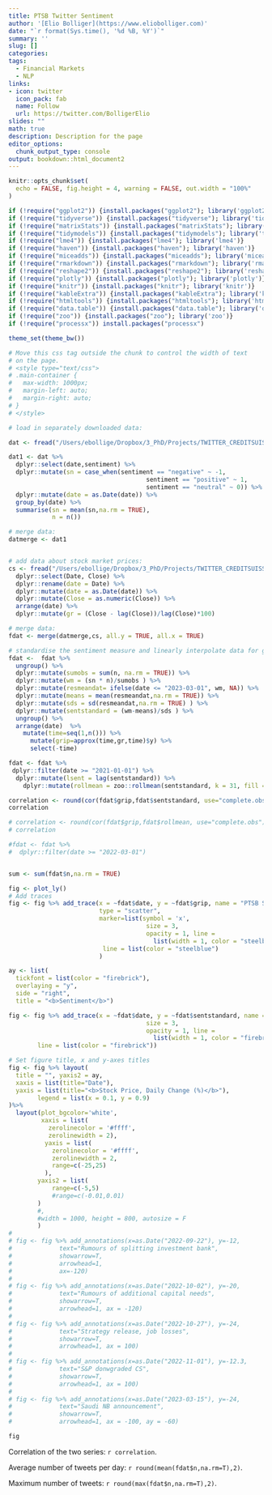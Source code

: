 ```yaml
---
title: PTSB Twitter Sentiment
author: '[Elio Bolliger](https://www.eliobolliger.com)'
date: "`r format(Sys.time(), '%d %B, %Y')`"
summary: ''
slug: []
categories:
tags:
  - Financial Markets
  - NLP
links:
- icon: twitter
  icon_pack: fab
  name: Follow
  url: https://twitter.com/BolligerElio
slides: ""
math: true
description: Description for the page
editor_options: 
  chunk_output_type: console
output: bookdown::html_document2
---
```




```r
knitr::opts_chunk$set(
  echo = FALSE, fig.height = 4, warning = FALSE, out.width = "100%"
)

if (!require("ggplot2")) {install.packages("ggplot2"); library('ggplot2')}
if (!require("tidyverse")) {install.packages("tidyverse"); library('tidyverse')}
if (!require("matrixStats")) {install.packages("matrixStats"); library('matrixStats')}
if (!require("tidymodels")) {install.packages("tidymodels"); library('tidymodels')}
if (!require("lme4")) {install.packages("lme4"); library('lme4')}
if (!require("haven")) {install.packages("haven"); library('haven')}
if (!require("miceadds")) {install.packages("miceadds"); library('miceadds')}
if (!require("rmarkdown")) {install.packages("rmarkdown"); library('rmarkdown')}
if (!require("reshape2")) {install.packages("reshape2"); library('reshape2')}
if (!require("plotly")) {install.packages("plotly"); library('plotly')}
if (!require("knitr")) {install.packages("knitr"); library('knitr')}
if (!require("kableExtra")) {install.packages("kableExtra"); library('kableExtra')}
if (!require("htmltools")) {install.packages("htmltools"); library('htmltools')}
if (!require("data.table")) {install.packages("data.table"); library('data.table')}
if (!require("zoo")) {install.packages("zoo"); library('zoo')}
if (!require("processx")) install.packages("processx")

theme_set(theme_bw())
```


```r
# Move this css tag outside the chunk to control the width of text
# on the page.
# <style type="text/css">
# .main-container {
#   max-width: 1000px;
#   margin-left: auto;
#   margin-right: auto;
# }
# </style>

```



```r

# load in separately downloaded data:

dat <- fread("/Users/ebollige/Dropbox/3_PhD/Projects/TWITTER_CREDITSUISSE/tweets_ptsb/sentiment.csv")

dat1 <- dat %>%
  dplyr::select(date,sentiment) %>%
  dplyr::mutate(sn = case_when(sentiment == "negative" ~ -1,
                                      sentiment == "positive" ~ 1,
                                      sentiment == "neutral" ~ 0)) %>%
  dplyr::mutate(date = as.Date(date)) %>%
  group_by(date) %>%
  summarise(sn = mean(sn,na.rm = TRUE),
            n = n())

# merge data:
datmerge <- dat1


# add data about stock market prices:
cs <- fread("/Users/ebollige/Dropbox/3_PhD/Projects/TWITTER_CREDITSUISSE/tweets_ptsb/ptsb_sharep.csv") %>%
  dplyr::select(Date, Close) %>%
  dplyr::rename(date = Date) %>%
  dplyr::mutate(date = as.Date(date)) %>%
  dplyr::mutate(Close = as.numeric(Close)) %>%
  arrange(date) %>%
  dplyr::mutate(gr = (Close - lag(Close))/lag(Close)*100)

# merge data:
fdat <- merge(datmerge,cs, all.y = TRUE, all.x = TRUE)

# standardise the sentiment measure and linearly interpolate data for growth rate of stocks
fdat <-  fdat %>%
  ungroup() %>%
  dplyr::mutate(sumobs = sum(n, na.rm = TRUE)) %>%
  dplyr::mutate(wm = (sn * n)/sumobs ) %>%
  dplyr::mutate(resmeandat= ifelse(date <= "2023-03-01", wm, NA)) %>%
  dplyr::mutate(means = mean(resmeandat,na.rm = TRUE)) %>%
  dplyr::mutate(sds = sd(resmeandat,na.rm = TRUE) ) %>%
  dplyr::mutate(sentstandard = (wm-means)/sds ) %>%
  ungroup() %>%
  arrange(date)  %>%
    mutate(time=seq(1,n())) %>%
      mutate(grip=approx(time,gr,time)$y) %>%
      select(-time)

fdat <- fdat %>%
 dplyr::filter(date >= "2021-01-01") %>%
  dplyr::mutate(lsent = lag(sentstandard)) %>% 
    dplyr::mutate(rollmean = zoo::rollmean(sentstandard, k = 31, fill = NA))

correlation <- round(cor(fdat$grip,fdat$sentstandard, use="complete.obs"),2)
correlation

# correlation <- round(cor(fdat$grip,fdat$rollmean, use="complete.obs"),2)
# correlation

```


```r
#fdat <- fdat %>%
#  dplyr::filter(date >= "2022-03-01")


sum <- sum(fdat$n,na.rm = TRUE)

fig <- plot_ly()
# Add traces
fig <- fig %>% add_trace(x = ~fdat$date, y = ~fdat$grip, name = "PTSB Stock Price", mode = "lines+markers", 
                         type = "scatter", 
                         marker=list(symbol = 'x',
                                      size = 3,
                                      opacity = 1, line = 
                                        list(width = 1, color = "steelblue")),
                          line = list(color = "steelblue")
                         )

ay <- list(
  tickfont = list(color = "firebrick"),
  overlaying = "y",
  side = "right",
  title = "<b>Sentiment</b>")

fig <- fig %>% add_trace(x = ~fdat$date, y = ~fdat$sentstandard, name = "Sentiment on Twitter", yaxis = "y2", mode = "lines+markers", type = "scatter", marker=list(color = "firebrick", symbol = 'triangle-up',
                                      size = 3,
                                      opacity = 1, line = 
                                        list(width = 1, color = "firebrick")),
        line = list(color = "firebrick"))

# Set figure title, x and y-axes titles
fig <- fig %>% layout(
  title = "", yaxis2 = ay,
  xaxis = list(title="Date"),
  yaxis = list(title="<b>Stock Price, Daily Change (%)</b>"),
        legend = list(x = 0.1, y = 0.9)
)%>%
  layout(plot_bgcolor='white', 
         xaxis = list( 
           zerolinecolor = '#ffff', 
           zerolinewidth = 2), 
          yaxis = list(
            zerolinecolor = '#ffff',
            zerolinewidth = 2,
            range=c(-25,25)
          ),
        yaxis2 = list(
            range=c(-5,5)
            #range=c(-0.01,0.01)
        )
        #,
        #width = 1000, height = 800, autosize = F
        ) 
# 
# fig <- fig %>% add_annotations(x=as.Date("2022-09-22"), y=-12,
#             text="Rumours of splitting investment bank",
#             showarrow=T,
#             arrowhead=1,
#             ax=-120)
# 
# fig <- fig %>% add_annotations(x=as.Date("2022-10-02"), y=-20,
#             text="Rumours of additional capital needs",
#             showarrow=T,
#             arrowhead=1, ax = -120)
# 
# fig <- fig %>% add_annotations(x=as.Date("2022-10-27"), y=-24,
#             text="Strategy release, job losses",
#             showarrow=T,
#             arrowhead=1, ax = 100)
# 
# fig <- fig %>% add_annotations(x=as.Date("2022-11-01"), y=-12.3,
#             text="S&P donwgraded CS",
#             showarrow=T,
#             arrowhead=1, ax = 100)
# 
# fig <- fig %>% add_annotations(x=as.Date("2023-03-15"), y=-24,
#             text="Saudi NB announcement",
#             showarrow=T,
#             arrowhead=1, ax = -100, ay = -60)

```



```r
fig
```

Correlation of the two series: `r correlation`.

Average number of tweets per day: `r round(mean(fdat$n,na.rm=T),2)`.

Maximum number of tweets: `r round(max(fdat$n,na.rm=T),2)`.
